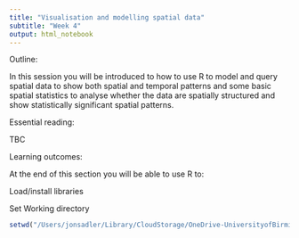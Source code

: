 ```yaml
---
title: "Visualisation and modelling spatial data"
subtitle: "Week 4"
output: html_notebook
---
```


Outline:

In this session you will be introduced to how to use R to model and query spatial data to show both spatial and temporal patterns and some basic spatial statistics to analyse whether the data are spatially structured and show statistically significant spatial patterns.

Essential reading:

TBC

Learning outcomes:

At the end of this section you will be able to use R to:

Load/install libraries

Set Working directory
```r
setwd("/Users/jonsadler/Library/CloudStorage/OneDrive-UniversityofBirmingham/Teaching-materials/COURSES/4TH_YR/LM 40222 Quantitative methods/Codefiles/Week 4")
```

